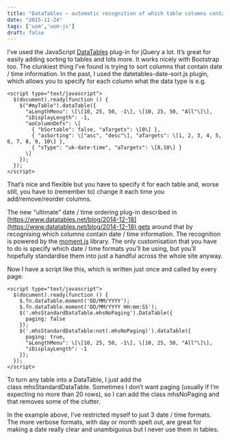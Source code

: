 ```yaml
---
title: "DataTables – automatic recognition of which table columns contain date/time information"
date: "2015-11-24"
tags: ['uom','uom-js']
draft: false
---
```


I’ve used the JavaScript [DataTables](https://datatables.net/) plug-in for jQuery a lot. It’s great for easily adding sorting to tables and lots more. It works nicely with Bootstrap too. The clunkiest thing I’ve found is trying to sort columns that contain date / time information. In the past, I used the datetables-date-sort.js plugin, which allows you to specify for each column what the data type is e.g.
```html:
<script type="text/javascript">
  $(document).ready(function () {
    $("#myTable").dataTable({
      "aLengthMenu": \[\[10, 25, 50, -1\], \[10, 25, 50, "All"\]\],
      "iDisplayLength": -1,
      "aoColumnDefs": \[
        { "bSortable": false, "aTargets": \[0\] },
        { "asSorting": \["asc", "desc"\], "aTargets": \[1, 2, 3, 4, 5, 6, 7, 8, 9, 10\] },
        { "sType": "uk-date-time", "aTargets": \[8,10\] }
      \]
    });
  });
</script>
```
That’s nice and flexible but you have to specify it for each table and, worse still, you have to (remember to) change it each time you add/remove/reorder columns.

The new “ultimate” date / time ordering plug-in described in [https://www.datatables.net/blog/2014-12-18](https://www.datatables.net/blog/2014-12-18) gets around that by recognising which columns contain date / time information. The recognition is powered by the [moment.js](http://momentjs.com/docs/#/displaying/) library. The only customisation that you have to do is specify which date / time formats you’ll be using, but you’ll hopefully standardise them into just a handful across the whole site anyway.

Now I have a script like this, which is written just once and called by every page:

```html:
<script type="text/javascript">
  $(document).ready(function () {
    $.fn.dataTable.moment('DD/MM/YYYY');
    $.fn.dataTable.moment('DD/MM/YYYY HH:mm:SS');
    $('.mhsStandardDataTable.mhsNoPaging').DataTable({
      paging: false
    });
    $('.mhsStandardDataTable:not(.mhsNoPaging)').dataTable({
      paging: true,
      "aLengthMenu": \[\[10, 25, 50, -1\], \[10, 25, 50, "All"\]\],
      "iDisplayLength": -1
    });
  });
</script>
```

To turn any table into a DataTable, I just add the class mhsStandardDataTable. Sometimes I don’t want paging (usually if I’m expecting no more than 20 rows), so I can add the class mhsNoPaging and that removes some of the clutter.

In the example above, I’ve restricted myself to just 3 date / time formats. The more verbose formats, with day or month spelt out, are great for making a date really clear and unambiguous but I never use them in tables.
